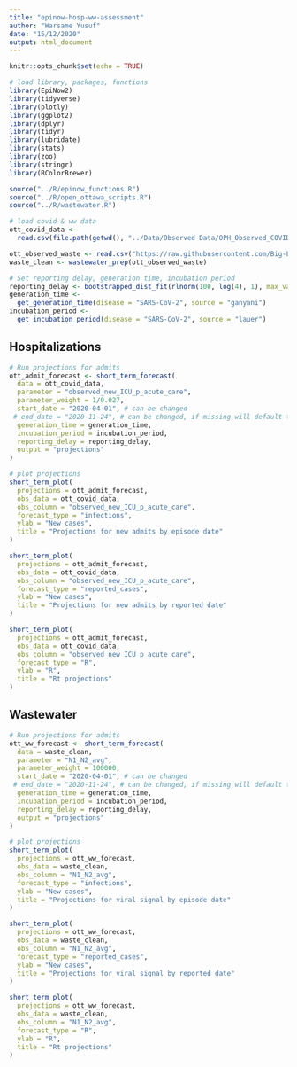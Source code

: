```yaml
---
title: "epinow-hosp-ww-assessment"
author: "Warsame Yusuf"
date: "15/12/2020"
output: html_document
---
```


```r
knitr::opts_chunk$set(echo = TRUE)
```

```r
# load library, packages, functions
library(EpiNow2)
library(tidyverse)
library(plotly)
library(ggplot2)
library(dplyr)
library(tidyr)
library(lubridate)
library(stats)
library(zoo)
library(stringr)
library(RColorBrewer)

source("../R/epinow_functions.R")
source("../R/open_ottawa_scripts.R")
source("../R/wastewater.R")

# load covid & ww data
ott_covid_data <-
  read.csv(file.path(getwd(), "../Data/Observed Data/OPH_Observed_COVID_Data.csv"))

ott_observed_waste <- read.csv("https://raw.githubusercontent.com/Big-Life-Lab/covid-19-wastewater/main/data/wastewater_virus.csv")
waste_clean <- wastewater_prep(ott_observed_waste)

# Set reporting delay, generation time, incubation period
reporting_delay <- bootstrapped_dist_fit(rlnorm(100, log(4), 1), max_value = 30)
generation_time <-
  get_generation_time(disease = "SARS-CoV-2", source = "ganyani")
incubation_period <-
  get_incubation_period(disease = "SARS-CoV-2", source = "lauer")
```

## Hospitalizations
```r
# Run projections for admits
ott_admit_forecast <- short_term_forecast(
  data = ott_covid_data,
  parameter = "observed_new_ICU_p_acute_care",
  parameter_weight = 1/0.027,
  start_date = "2020-04-01", # can be changed
 # end_date = "2020-11-24", # can be changed, if missing will default to last day
  generation_time = generation_time,
  incubation_period = incubation_period,
  reporting_delay = reporting_delay,
  output = "projections"
)
```

```r
# plot projections
short_term_plot(
  projections = ott_admit_forecast,
  obs_data = ott_covid_data,
  obs_column = "observed_new_ICU_p_acute_care",
  forecast_type = "infections",
  ylab = "New cases",
  title = "Projections for new admits by episode date"
)

short_term_plot(
  projections = ott_admit_forecast,
  obs_data = ott_covid_data,
  obs_column = "observed_new_ICU_p_acute_care",
  forecast_type = "reported_cases",
  ylab = "New cases",
  title = "Projections for new admits by reported date"
)

short_term_plot(
  projections = ott_admit_forecast,
  obs_data = ott_covid_data,
  obs_column = "observed_new_ICU_p_acute_care",
  forecast_type = "R",
  ylab = "R",
  title = "Rt projections"
)
```

## Wastewater
```r
# Run projections for admits
ott_ww_forecast <- short_term_forecast(
  data = waste_clean,
  parameter = "N1_N2_avg",
  parameter_weight = 100000,
  start_date = "2020-04-01", # can be changed
 # end_date = "2020-11-24", # can be changed, if missing will default to last day
  generation_time = generation_time,
  incubation_period = incubation_period,
  reporting_delay = reporting_delay,
  output = "projections"
)
```

```r
# plot projections
short_term_plot(
  projections = ott_ww_forecast,
  obs_data = waste_clean,
  obs_column = "N1_N2_avg",
  forecast_type = "infections",
  ylab = "New cases",
  title = "Projections for viral signal by episode date"
)

short_term_plot(
  projections = ott_ww_forecast,
  obs_data = waste_clean,
  obs_column = "N1_N2_avg",
  forecast_type = "reported_cases",
  ylab = "New cases",
  title = "Projections for viral signal by reported date"
)

short_term_plot(
  projections = ott_ww_forecast,
  obs_data = waste_clean,
  obs_column = "N1_N2_avg",
  forecast_type = "R",
  ylab = "R",
  title = "Rt projections"
)
```